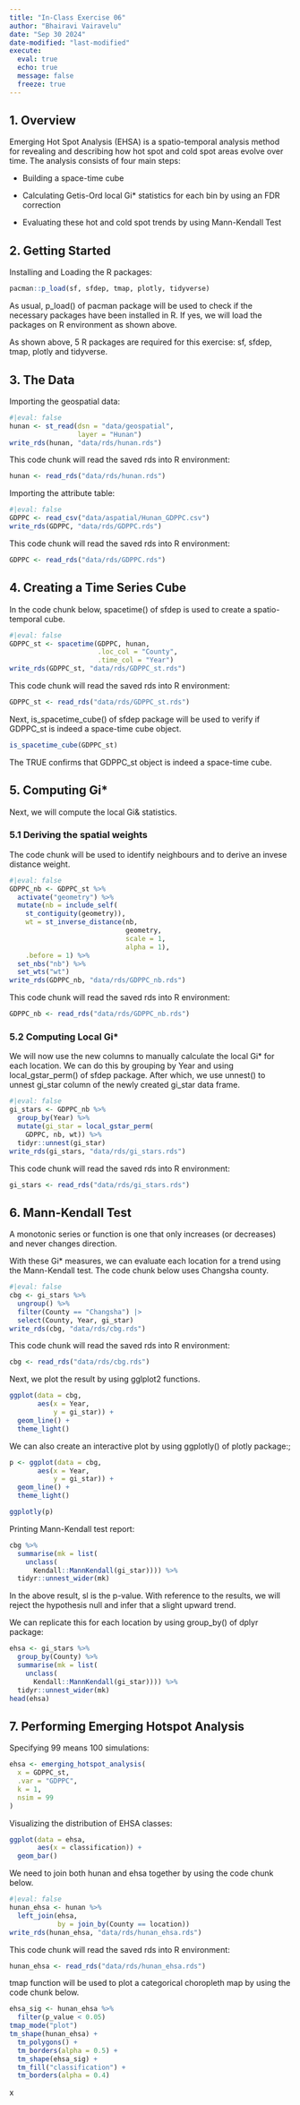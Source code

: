 ```yaml
---
title: "In-Class Exercise 06"
author: "Bhairavi Vairavelu"
date: "Sep 30 2024"
date-modified: "last-modified"
execute:
  eval: true
  echo: true
  message: false
  freeze: true
---
```


## 1. Overview

Emerging Hot Spot Analysis (EHSA) is a spatio-temporal analysis method for revealing and describing how hot spot and cold spot areas evolve over time. The analysis consists of four main steps:

-   Building a space-time cube

-   Calculating Getis-Ord local Gi\* statistics for each bin by using an FDR correction

-   Evaluating these hot and cold spot trends by using Mann-Kendall Test

## 2. Getting Started

Installing and Loading the R packages:

```r
pacman::p_load(sf, sfdep, tmap, plotly, tidyverse)
```

As usual, p_load() of pacman package will be used to check if the necessary packages have been installed in R. If yes, we will load the packages on R environment as shown above.

As shown above, 5 R packages are required for this exercise: sf, sfdep, tmap, plotly and tidyverse.

## 3. The Data

Importing the geospatial data:

```r
#|eval: false
hunan <- st_read(dsn = "data/geospatial", 
                 layer = "Hunan")
write_rds(hunan, "data/rds/hunan.rds")
```

This code chunk will read the saved rds into R environment:

```r
hunan <- read_rds("data/rds/hunan.rds")
```

Importing the attribute table:

```r
#|eval: false
GDPPC <- read_csv("data/aspatial/Hunan_GDPPC.csv")
write_rds(GDPPC, "data/rds/GDPPC.rds")
```

This code chunk will read the saved rds into R environment:

```r
GDPPC <- read_rds("data/rds/GDPPC.rds")
```

## 4. Creating a Time Series Cube

In the code chunk below, spacetime() of sfdep is used to create a spatio-temporal cube.

```r
#|eval: false
GDPPC_st <- spacetime(GDPPC, hunan,
                      .loc_col = "County",
                      .time_col = "Year")
write_rds(GDPPC_st, "data/rds/GDPPC_st.rds")
```

This code chunk will read the saved rds into R environment:

```r
GDPPC_st <- read_rds("data/rds/GDPPC_st.rds")
```

Next, is_spacetime_cube() of sfdep package will be used to verify if GDPPC_st is indeed a space-time cube object.

```r
is_spacetime_cube(GDPPC_st)
```

The TRUE confirms that GDPPC_st object is indeed a space-time cube.

## 5. Computing Gi\*

Next, we will compute the local Gi& statistics.

### 5.1 Deriving the spatial weights

The code chunk will be used to identify neighbours and to derive an invese distance weight.

```r
#|eval: false
GDPPC_nb <- GDPPC_st %>%
  activate("geometry") %>%
  mutate(nb = include_self(
    st_contiguity(geometry)),
    wt = st_inverse_distance(nb,
                             geometry,
                             scale = 1,
                             alpha = 1),
    .before = 1) %>%
  set_nbs("nb") %>%
  set_wts("wt")
write_rds(GDPPC_nb, "data/rds/GDPPC_nb.rds")
```

This code chunk will read the saved rds into R environment:

```r
GDPPC_nb <- read_rds("data/rds/GDPPC_nb.rds")
```

### 5.2 Computing Local Gi\*

We will now use the new columns to manually calculate the local Gi\* for each location. We can do this by grouping by Year and using local_gstar_perm() of sfdep package. After which, we use unnest() to unnest gi_star column of the newly created gi_star data frame.

```r
#|eval: false
gi_stars <- GDPPC_nb %>%
  group_by(Year) %>%
  mutate(gi_star = local_gstar_perm(
    GDPPC, nb, wt)) %>%
  tidyr::unnest(gi_star)
write_rds(gi_stars, "data/rds/gi_stars.rds")
```

This code chunk will read the saved rds into R environment:

```r
gi_stars <- read_rds("data/rds/gi_stars.rds")
```

## 6. Mann-Kendall Test

A monotonic series or function is one that only increases (or decreases) and never changes direction.

With these Gi\* measures, we can evaluate each location for a trend using the Mann-Kendall test. The code chunk below uses Changsha county.

```r
#|eval: false
cbg <- gi_stars %>%
  ungroup() %>%
  filter(County == "Changsha") |>
  select(County, Year, gi_star)
write_rds(cbg, "data/rds/cbg.rds")
```

This code chunk will read the saved rds into R environment:

```r
cbg <- read_rds("data/rds/cbg.rds")
```

Next, we plot the result by using gglplot2 functions.

```r
ggplot(data = cbg,
       aes(x = Year,
           y = gi_star)) +
  geom_line() +
  theme_light()
```

We can also create an interactive plot by using ggplotly() of plotly package:;

```r
p <- ggplot(data = cbg,
       aes(x = Year,
           y = gi_star)) +
  geom_line() +
  theme_light()

ggplotly(p)
```

Printing Mann-Kendall test report:

```r
cbg %>%
  summarise(mk = list(
    unclass(
      Kendall::MannKendall(gi_star)))) %>%
  tidyr::unnest_wider(mk)
```

In the above result, sl is the p-value. With reference to the results, we will reject the hypothesis null and infer that a slight upward trend.

We can replicate this for each location by using group_by() of dplyr package:

```r
ehsa <- gi_stars %>%
  group_by(County) %>%
  summarise(mk = list(
    unclass(
      Kendall::MannKendall(gi_star)))) %>%
  tidyr::unnest_wider(mk)
head(ehsa)
```

## 7. Performing Emerging Hotspot Analysis

Specifying 99 means 100 simulations:

```r
ehsa <- emerging_hotspot_analysis(
  x = GDPPC_st,
  .var = "GDPPC",
  k = 1,
  nsim = 99
)
```

Visualizing the distribution of EHSA classes:

```r
ggplot(data = ehsa,
       aes(x = classification)) +
  geom_bar()
```

We need to join both hunan and ehsa together by using the code chunk below.

```r
#|eval: false
hunan_ehsa <- hunan %>%
  left_join(ehsa,
            by = join_by(County == location))
write_rds(hunan_ehsa, "data/rds/hunan_ehsa.rds")
```

This code chunk will read the saved rds into R environment:

```r
hunan_ehsa <- read_rds("data/rds/hunan_ehsa.rds")
```

tmap function will be used to plot a categorical choropleth map by using the code chunk below.

```r
ehsa_sig <- hunan_ehsa %>%
  filter(p_value < 0.05)
tmap_mode("plot")
tm_shape(hunan_ehsa) +
  tm_polygons() +
  tm_borders(alpha = 0.5) +
  tm_shape(ehsa_sig) +
  tm_fill("classification") +
  tm_borders(alpha = 0.4)
```

x
